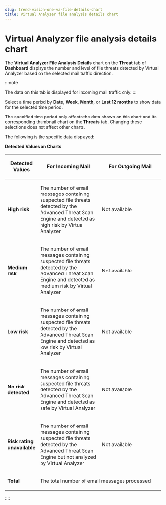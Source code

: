 ```yaml
---
slug: trend-vision-one-va-file-details-chart
title: Virtual Analyzer file analysis details chart
---
```

# Virtual Analyzer file analysis details chart

The **Virtual Analyzer File Analysis Details** chart on the **Threat** tab of **Dashboard** displays the number and level of file threats detected by Virtual Analyzer based on the selected mail traffic direction.

:::note

The data on this tab is displayed for incoming mail traffic only.
:::

Select a time period by **Date**, **Week**, **Month**, or **Last 12 months** to show data for the selected time period.

The specified time period only affects the data shown on this chart and its corresponding thumbnail chart on the **Threats** tab. Changing these selections does not affect other charts.

The following is the specific data displayed:

**Detected Values on Charts**

<table>
<colgroup>
<col style="width: 20%" />
<col style="width: 40%" />
<col style="width: 40%" />
</colgroup>
<thead>
<tr>
<th><p>Detected Values</p></th>
<th><p>For Incoming Mail</p></th>
<th><p>For Outgoing Mail</p></th>
</tr>
</thead>
<tbody>
<tr>
<td><p><strong>High risk</strong></p></td>
<td><p>The number of email messages containing suspected file threats detected by the Advanced Threat Scan Engine and detected as high risk by Virtual Analyzer</p></td>
<td><p>Not available</p></td>
</tr>
<tr>
<td><p><strong>Medium risk</strong></p></td>
<td><p>The number of email messages containing suspected file threats detected by the Advanced Threat Scan Engine and detected as medium risk by Virtual Analyzer</p></td>
<td><p>Not available</p></td>
</tr>
<tr>
<td><p><strong>Low risk</strong></p></td>
<td><p>The number of email messages containing suspected file threats detected by the Advanced Threat Scan Engine and detected as low risk by Virtual Analyzer</p></td>
<td><p>Not available</p></td>
</tr>
<tr>
<td><p><strong>No risk detected</strong></p></td>
<td><p>The number of email messages containing suspected file threats detected by the Advanced Threat Scan Engine and detected as safe by Virtual Analyzer</p></td>
<td><p>Not available</p></td>
</tr>
<tr>
<td><p><strong>Risk rating unavailable</strong></p></td>
<td><p>The number of email messages containing suspected file threats detected by the Advanced Threat Scan Engine but not analyzed by Virtual Analyzer</p></td>
<td><p>Not available</p></td>
</tr>
<tr>
<td><p><strong>Total</strong></p></td>
<td colspan="2"><p>The total number of email messages processed</p></td>
</tr>
</tbody>
</table>
::::
